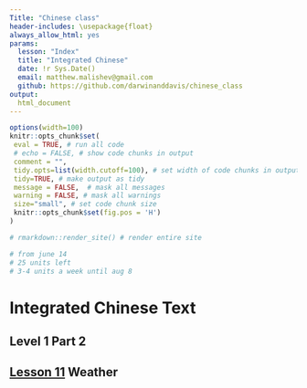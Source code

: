```yaml
---
Title: "Chinese class"    
header-includes: \usepackage{float}
always_allow_html: yes
params: 
  lesson: "Index"
  title: "Integrated Chinese" 
  date: !r Sys.Date()
  email: matthew.malishev@gmail.com 
  github: https://github.com/darwinanddavis/chinese_class   
output:
  html_document
---
```


<!-- ---------------------------------------------------------------- -->
<!-- ----------------------- rmd settings --------------------------- -->
<!-- ---------------------------------------------------------------- -->

<!-- rmd settings -->
```r
options(width=100)
knitr::opts_chunk$set(
 eval = TRUE, # run all code
 # echo = FALSE, # show code chunks in output 
 comment = "",
 tidy.opts=list(width.cutoff=100), # set width of code chunks in output
 tidy=TRUE, # make output as tidy
 message = FALSE,  # mask all messages
 warning = FALSE, # mask all warnings 
 size="small", # set code chunk size
 knitr::opts_chunk$set(fig.pos = 'H')
)

# rmarkdown::render_site() # render entire site

# from june 14
# 25 units left
# 3-4 units a week until aug 8

```

# Integrated Chinese Text   

## Level 1 Part 2

## [Lesson 11](integratedchinese11.html) Weather      





  
